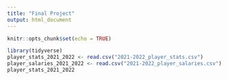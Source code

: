 ---
title: "Final Project"
output: html_document
---

```{r setup, include=FALSE}
knitr::opts_chunk$set(echo = TRUE)
```

```{r}
library(tidyverse)
player_stats_2021_2022 <- read.csv("2021-2022_player_stats.csv")
player_salaries_2021_2022 <- read.csv("2021-2022_player_salaries.csv")
player_stats_2021_2022
```

